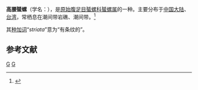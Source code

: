 {{Speciesbox
| taxon = Nerita striata
| authority = Burrow, 1815
}}
'''高腰蜑螺'''（学名：''{{lang|la|Nerita striata}}''），是[[原始腹足目|原始腹足目]][[蜑螺科|蜑螺科]][[蜑螺属|蜑螺属]]的一种。主要分布于[[中国大陆|中国大陆]]、[[台湾|台湾]]，常栖息在潮间带岩礁、潮间带。<ref>{{cite web|url=http://shell.sinica.edu.tw/chinese/shellbase_detail.php?science_no=207|title=国际贝库：高腰蜑螺|publisher=台湾贝类资料库|accessdate=2009-08-11|archive-date=2016-03-04|archive-url=https://web.archive.org/web/20160304100952/http://shell.sinica.edu.tw/chinese/shellbase_detail.php?science_no=207|dead-url=no}}</ref>

其[[种加词|种加词]]“''striata''”意为“有条纹的”。

== 参考文献 ==
{{reflist}}
{{Taxonbar|from=Q15233742}}

[[Category:蜑螺属|G]]
[[Category:1815年描述的动物|G]]